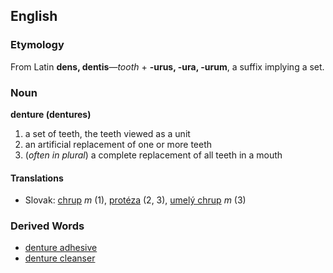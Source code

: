 == English ==
=== Etymology ===
From Latin '''dens, dentis'''&mdash;''tooth'' + '''-urus, -ura, -urum''', a suffix implying a set.
=== Noun ===
'''denture (dentures)'''
# a set of teeth, the teeth viewed as a unit
# an artificial replacement of one or more teeth
# (''often in plural'') a complete replacement of all teeth in a mouth
==== Translations ====
*Slovak: [[chrup]] ''m'' (1), [[protéza]] (2, 3), [[umelý chrup]] ''m'' (3)
=== Derived Words ===
* [[denture adhesive]]
* [[denture cleanser]]